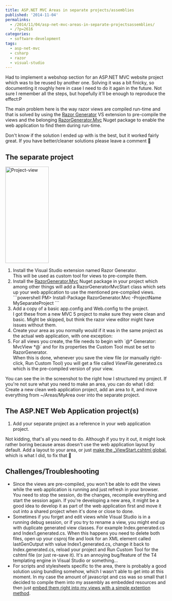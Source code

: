 ---
title: ASP.NET MVC Areas in separate projects/assemblies
published: '2014-11-04'
permalinks:
  - /2014/11/04/asp-net-mvc-areas-in-separate-projectsassemblies/
  - /?p=2616
categories:
  - software-development
tags:
  - asp-net-mvc
  - csharp
  - razor
  - visual-studio
---

Had to implement a webshop section for an ASP.NET MVC website project which was to be reused by another one. Solving it was a bit finicky, so documenting it roughly here in case I need to do it again in the future. Not sure I remember all the steps, but hopefully it'll be enough to reproduce the effect:P

The main problem here is the way razor views are compiled run-time and that is solved by using the <a href="http://razorgenerator.codeplex.com/">Razor Generator</a> VS extension to pre-compile the views and the belonging <a href="">RazorGenerator.Mvc</a> Nuget package to enable the web application to find them during run-time.

Don't know if the solution I ended up with is the best, but it worked fairly great. If you have better/cleaner solutions please leave a comment 🙂

## The separate project

<img
  src="http://www.geekality.net/wp-content/uploads/2014/11/Capture-135x300.png"
  alt="Project-view"
  width="135"
  height="300"
  className="alignright size-medium wp-image-2617"
/>

<ol>
<li>Install the Visual Studio extension named Razor Generator.<br/>
This will be used as custom tool for views to pre-compile them.
<li>Install the <a href="">RazorGenerator.Mvc</a> Nuget package in your project which among other things will add a RazorGeneratorMvcStart class which sets up your web application to use the mentioned pre-compiled views.
```powershell
PM> Install-Package RazorGenerator.Mvc -ProjectName MySeparateProject
```
<li>Add a copy of a basic app.config and Web.config to the project.<br/>
I got these from a new MVC 5 project to make sure they were clean and basic. Might be skipped, but think the razor view editor might have issues without them.
<li>Create your area as you normally would if it was in the same project as the actual web application, with one exception:
<li>For all views you create, the file needs to begin with `@* Generator: MvcView *@` and for its properties the Custom Tool must be set to RazorGenerator.<br/>
When this is done, whenever you save the view file (or manually right-click, Run Custom Tool) you will get a file called <i>ViewFile</i>.generated.cs which is the pre-compiled version of your view.
</ol>

You can see the in the screenshot to the right how I structured my project. If you're not sure what you need to make an area, you can do what I did: Create a new clean web application project, add an area to it, and move everything from ~/Areas/MyArea over into the separate project.

## The ASP.NET Web Application project(s)

<ol>
<li>Add your separate project as a reference in your web application project.
</ol>

Not kidding, that's all you need to do. Although if you try it out, it might look rather boring because areas doesn't use the web application layout by default. Add a layout to your area, or just <a href="/p?=2625">make the \_ViewStart.cshtml global</a>, which is what I did, to fix that 🙂

## Challenges/Troubleshooting

<ul>
<li>Since the views are pre-compiled, you won't be able to edit the views while the web application is running and just refresh in your browser. You need to stop the session, do the changes, recompile everything and start the session again. If you're developing a new area, it might be a good idea to develop it as part of the web application first and move it out into a shared project when it's done or close to done.

<li>Sometimes if you forget and edit views while Visual Studio is in a running debug session, or if you try to rename a view, you might end up with duplicate generated view classes. For example Index.generated.cs and Index1.generated.cs. When this happens you need to delete both files, open up your csproj file and look for an XML element called lastGenOutput with value Index1.generated.cs, change it back to Index.generated.cs, reload your project and Run Custom Tool for the cshtml file (or just re-save it). It's an annoying bug/feature of the T4 templating engine in Visual Studio or something...

<li>For scripts and stylesheets specific to the area, there is probably a good solution using bundling somehow, which I wasn't able to get into at this moment. In my case the amount of javascript and css was so small that I decided to compile them into my assembly as embedded resources and then just <a href="/?p=2620">embed them right into my views with a simple extention method</a>.

</ul>
